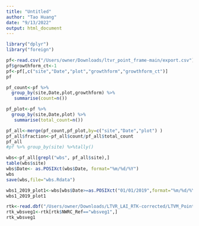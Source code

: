```yaml
---
title: "Untitled"
author: "Tao Huang"
date: "9/13/2022"
output: html_document
---
```


```r
library("dplyr")
library("foreign")
```

```r
pf<-read.csv("/Users/owner/Downloads/ltvr_point_frame-main/export.csv")
pf$growthform_ct<-1
pf<-pf[,c("site","Date","plot","growthform","growthform_ct")]
pf
```

```r
pf_count<-pf %>%    
  group_by(site,Date,plot,growthform) %>%
   summarise(count=n())

pf_plot<-pf %>%    
  group_by(site,Date,plot) %>%
   summarise(total_count=n())

pf_all<-merge(pf_count,pf_plot,by=c("site","Date","plot") )
pf_all$fraction<-pf_all$count/pf_all$total_count
pf_all
#pf %>% group_by(site) %>%tally()
```

```r
wbs<-pf_all[grepl("wbs", pf_all$site),]
table(wbs$site)
wbs$Date<- as.POSIXct(wbs$Date, format="%m/%d/%Y")
wbs
save(wbs,file="wbs.Rdata")
```

```r
wbs1_2019_plot1<-wbs[wbs$Date>=as.POSIXct("01/01/2019",format="%m/%d/%Y") &wbs$Date<as.POSIXct("01/01/2021",format="%m/%d/%Y") & wbs$site=="wbs1" &wbs$plot==1,]
wbs1_2019_plot1
```

```r
rtk<-read.dbf("/Users/owner/Downloads/LTVR_LAI_RTK-corrected/LTVM_PointFrame_wDirection.dbf")
rtk_wbsveg1<-rtk[rtk$NWRC_Ref=="wbsveg1",]
rtk_wbsveg1
```

